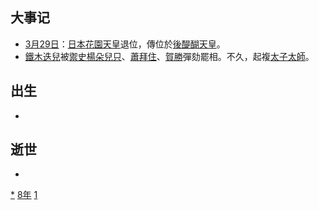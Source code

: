 {{yearTOC|1318|元'''[[延祐|延祐]]五年'''；越南'''[[大慶_(陳明宗)|大慶]]五年'''；日本'''[[文保|文保]]二年'''}}
== 大事记 ==
*[[3月29日|3月29日]]：[[日本|日本]][[花園天皇|花園天皇]]退位，傳位於[[後醍醐天皇|後醍醐天皇]]。
*[[鐵木迭兒|鐵木迭兒]]被[[禦史|禦史]][[楊朵兒只|楊朵兒只]]、[[蕭拜住|蕭拜住]]、[[賀勝|賀勝]]彈劾罷相。不久，起複[[太子太師|太子太師]]。

== 出生 ==
*

== 逝世 ==
{{Wikisource year mention}}
*

[[Category:1318年|*]]
[[Category:1310年代|8年]]
[[Category:14世纪各年|1]]